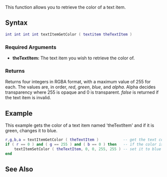 
{{Server function}}
This function allows you to retrieve the color of a text item.

==Syntax== 
<syntaxhighlight lang="lua">
int int int int textItemGetColor ( textitem theTextItem )              
</syntaxhighlight> 

===Required Arguments=== 
*'''theTextItem:''' The text item you wish to retrieve the color of.

===Returns===
Returns four integers in RGBA format, with a maximum value of 255 for each. The values are, in order, ''red'', ''green'', ''blue'', and ''alpha''. Alpha decides transparency where 255 is opaque and 0 is transparent. ''false'' is returned if the text item is invalid.

==Example== 
This example gets the color of a text item named 'theTextItem' and if it is green, changes it to blue.
<syntaxhighlight lang="lua">
r,g,b,a = textItemGetColor ( theTextItem )           -- get the text color and store it in the variables 'r','g','b' and 'a'
if ( r == 0 ) and ( g == 255 ) and ( b == 0 ) then   -- if the color is green
    textItemSetColor ( theTextItem, 0, 0, 255, 255 ) -- set it to blue
end
</syntaxhighlight>

==See Also==
{{Text functions}}